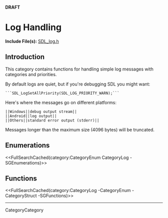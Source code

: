 <!-- #master-page:CategoryTemplate -->
<!-- #master-date:Unknown-Date -->
<!-- pragma camelcase off -->
<!-- format wiki -->
<!-- language en -->
'''DRAFT'''

= Log Handling =

'''Include File(s):'''  [http://hg.libsdl.org/SDL/file/default/include/SDL_log.h SDL_log.h]


== Introduction ==

This category contains functions for handling simple log messages with categories and priorities.

By default logs are quiet, but if you're debugging SDL you might want:

 ```SDL_LogSetAllPriority(SDL_LOG_PRIORITY_WARN);```

Here's where the messages go on different platforms:
 ||Windows||debug output stream||
 ||Android||log output||
 ||Others||standard error output (stderr)||

Messages longer than the maximum size (4096 bytes) will be truncated.


== Enumerations ==
<<FullSearchCached(category:CategoryEnum CategoryLog -SGEnumerations)>>

<!-- #Remove this line and the ## below to use this markup if it becomes relevant to this category -->
<!-- #== Structures == -->
<!-- #<<FullSearchCached(category:CategoryStruct CategoryLog -SGStructures)>> -->

== Functions ==
<<FullSearchCached(category:CategoryLog -CategoryEnum -CategoryStruct -SGFunctions)>>

----
CategoryCategory
